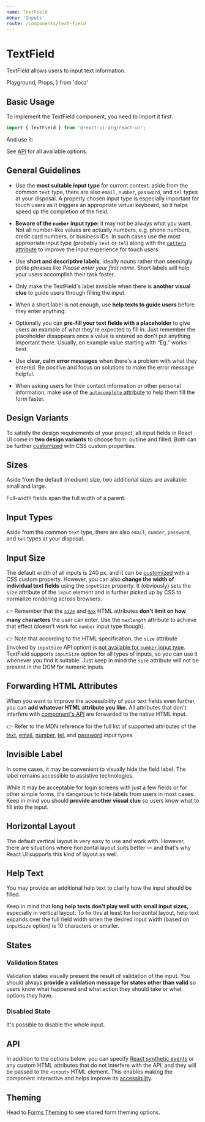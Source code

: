 ```yaml
---
name: TextField
menu: 'Inputs'
route: /components/text-field
---
```


# TextField

TextField allows users to input text information.

  Playground,
  Props,
} from 'docz'

## Basic Usage

To implement the TextField component, you need to import it first:

```js
import { TextField } from '@react-ui-org/react-ui';
```

And use it:

<Playground>
  <TextField label="First name" />
</Playground>

See [API](#api) for all available options.

## General Guidelines

- Use the **most suitable input type** for current context: aside from the
  common `text` type, there are also `email`, `number`, `password`, and `tel`
  types at your disposal. A properly chosen input type is especially important
  for touch users as it triggers an appropriate virtual keyboard, so it helps
  speed up the completion of the field.

- **Beware of the `number` input type:** it may not be always what you want.
  Not all number-like values are actually numbers, e.g. phone numbers, credit
  card numbers, or business IDs. In such cases use the most appropriate input
  type (probably `text` or `tel`) along with the [`pattern` attribute][pattern]
  to improve the input experience for touch users.

- Use **short and descriptive labels**, ideally nouns rather than seemingly
  polite phrases like _Please enter your first name_. Short labels will help
  your users accomplish their task faster.

- Only make the TextField's label invisible when there is **another visual
  clue** to guide users through filling the input.

- When a short label is not enough, use **help texts to guide users** before
  they enter anything.

- Optionally you can **pre-fill your text fields with a placeholder** to give
  users an example of what they're expected to fill in. Just remember the
  placeholder disappears once a value is entered so don't put anything important
  there. Usually, en example value starting with “Eg.” works best.

- Use **clear, calm error messages** when there's a problem with what they
  entered. Be positive and focus on solutions to make the error message helpful.

- When asking users for their contact information or other personal information,
  make use of the [`autocomplete` attribute][autocomplete] to help them fill the
  form faster.

## Design Variants

To satisfy the design requirements of your project, all input fields in React UI
come in **two design variants** to choose from: outline and filled. Both can be
further [customized](#theming) with CSS custom properties.

<Playground>
  <TextField
    label="First name"
  />
  <TextField
    label="First name"
    variant="filled"
  />
</Playground>

## Sizes

Aside from the default (medium) size, two additional sizes are available: small
and large.

<Playground>
  <TextField
    label="First name"
    size="small"
  />
  <TextField
    label="First name"
  />
  <TextField
    label="First name"
    size="large"
  />
  <TextField
    label="First name"
    size="small"
    variant="filled"
  />
  <TextField
    label="First name"
    variant="filled"
  />
  <TextField
    label="First name"
    size="large"
    variant="filled"
  />
</Playground>

Full-width fields span the full width of a parent:

<Playground>
  <TextField
    label="First name"
    fullWidth
  />
  <TextField
    label="First name"
    variant="filled"
    fullWidth
  />
</Playground>

## Input Types

Aside from the common `text` type, there are also `email`, `number`, `password`,
and `tel` types at your disposal.

<Playground>
  <TextField
    label="Email"
    type="email"
  />
  <TextField
    label="Email"
    variant="filled"
    type="email"
  />
  <TextField
    label="Age"
    type="number"
  />
  <TextField
    label="Age"
    variant="filled"
    type="number"
  />
  <TextField
    label="Password"
    type="password"
  />
  <TextField
    label="Password"
    variant="filled"
    type="password"
  />
  <TextField
    label="Phone"
    type="tel"
  />
  <TextField
    label="Phone"
    variant="filled"
    type="tel"
  />
</Playground>

## Input Size

The default width of all inputs is 240 px, and it can be [customized](#theming)
with a CSS custom property. However, you can also **change the width of
individual text fields** using the `inputSize` property. It (obviously) sets the
`size` attribute of the `input` element and is further picked up by CSS to
normalize rendering across browsers.

👉 Remember that the [`size`][size] and [`max`][max] HTML attributes **don't
limit on how many characters** the user can enter. Use the `maxlength`
attribute to achieve that effect (doesn't work for `number` input type though).

👉 Note that according to the HTML specification, the `size` attribute (invoked
by `inputSize` API option) is
[not available for `number` input type][input-number-size]. TextField supports
`inputSize` option for all types of inputs, so you can use it whenever you find
it suitable. Just keep in mind the `size` attribute will not be present in the
DOM for numeric inputs.

<Playground>
  <TextField
    inputSize={3}
    label="Title"
  />
  <TextField
    inputSize={3}
    label="Title"
    variant="filled"
  />
  <TextField
    inputSize={3}
    label="Age"
    type="number"
  />
  <TextField
    inputSize={3}
    label="Age"
    type="number"
    variant="filled"
  />
</Playground>

## Forwarding HTML Attributes

When you want to improve the accessibility of your text fields even further, you
can **add whatever HTML attribute you like.** All attributes that don't
interfere with [component's API](#api) are forwarded to the native HTML input.

<Playground>
  <TextField
    label="Address"
    autoComplete="street-address"
    minLength={3}
    maxLength={80}
  />
  <TextField
    label="Address"
    variant="filled"
    autoComplete="street-address"
    minLength={3}
    maxLength={80}
  />
  <TextField
    inputSize={3}
    min={13}
    max={120}
    label="Age"
    type="number"
  />
  <TextField
    inputSize={3}
    min={13}
    max={120}
    label="Age"
    type="number"
    variant="filled"
  />
</Playground>

👉 Refer to the MDN reference for the full list of supported attributes of the
[text][input-text], [email][input-email], [number][input-number],
[tel][input-tel], and [password][input-password] input types.

## Invisible Label

In some cases, it may be convenient to visually hide the field label. The label
remains accessible to assistive technologies.

While it may be acceptable for login screens with just a few fields or for other
simple forms, it's dangerous to hide labels from users in most cases. Keep in
mind you should **provide another visual clue** so users know what to fill into
the input.

<Playground>
  <TextField
    label="User name"
    isLabelVisible={false}
    placeholder="Eg. john@example.com"
  />
  <TextField
    label="User name"
    isLabelVisible={false}
    variant="filled"
    placeholder="Eg. john@example.com"
  />
</Playground>

## Horizontal Layout

The default vertical layout is very easy to use and work with. However, there
are situations where horizontal layout suits better — and that's why React UI
supports this kind of layout as well.

<Playground>
  <TextField
    inputSize={3}
    label="Title"
    layout="horizontal"
  />
  <TextField
    inputSize={3}
    label="Title"
    layout="horizontal"
    variant="filled"
  />
  <TextField
    label="First name"
    layout="horizontal"
  />
  <TextField
    label="First name"
    layout="horizontal"
    variant="filled"
  />
  <TextField
    label="First name"
    layout="horizontal"
    fullWidth
  />
  <TextField
    label="First name"
    layout="horizontal"
    variant="filled"
    fullWidth
  />
  <TextField
    isLabelVisible={false}
    label="First name"
    layout="horizontal"
    placeholder="First name"
    fullWidth
  />
  <TextField
    isLabelVisible={false}
    label="First name"
    layout="horizontal"
    placeholder="First name"
    variant="filled"
    fullWidth
  />
</Playground>

## Help Text

You may provide an additional help text to clarify how the input should be
filled.

<Playground>
  <TextField
    label="First name"
    helpText="Choose one or more kinds of fruit to feel happy."
  />
  <TextField
    label="First name"
    variant="filled"
    helpText="Choose one or more kinds of fruit to feel happy."
  />
  <TextField
    label="First name"
    layout="horizontal"
    helpText="Choose one or more kinds of fruit to feel happy."
  />
  <TextField
    label="First name"
    layout="horizontal"
    helpText="Choose one or more kinds of fruit to feel happy."
    variant="filled"
  />
  <TextField
    label="First name"
    layout="horizontal"
    helpText="Choose one or more kinds of fruit to feel happy."
    fullWidth
  />
  <TextField
    label="First name"
    layout="horizontal"
    variant="filled"
    helpText="Choose one or more kinds of fruit to feel happy."
    fullWidth
  />
</Playground>

Keep in mind that **long help texts don't play well with small input sizes,**
especially in vertical layout. To fix this at least for horizontal layout, help
text expands over the full field width when the desired input width (based on
`inputSize` option) is 10 characters or smaller.

<Playground>
  <TextField
    inputSize={3}
    label="Title"
    layout="horizontal"
    helpText="What academic degree do you hold?"
  />
  <TextField
    inputSize={3}
    label="Title"
    layout="horizontal"
    variant="filled"
    helpText="What academic degree do you hold?"
  />
  <TextField
    label="Age"
    layout="horizontal"
    min={13}
    max={120}
    inputSize={3}
    type="number"
    helpText="How old do you see yourself?"
  />
  <TextField
    label="Age"
    layout="horizontal"
    min={13}
    max={120}
    inputSize={3}
    variant="filled"
    type="number"
    helpText="How old do you see yourself?"
  />
</Playground>

## States

### Validation States

Validation states visually present the result of validation of the input. You
should always **provide a validation message for states other than valid** so
users know what happened and what action they should take or what options they
have.

<Playground>
  <TextField
    label="User name"
    validationState="valid"
    validationText="Looks good!"
    value="johnny1986"
    required
  />
  <TextField
    label="User name"
    validationState="warning"
    validationText="Account with this name already exists, pick a different one."
    value="joe"
    required
  />
  <TextField
    label="User name"
    validationState="invalid"
    validationText="Please enter a user name of your choice."
    required
  />
  <TextField
    label="User name"
    validationState="valid"
    validationText="Looks good!"
    variant="filled"
    value="johnny1986"
    required
  />
  <TextField
    label="User name"
    validationState="warning"
    validationText="Account with this name already exists, pick a different one."
    variant="filled"
    value="joe"
    required
  />
  <TextField
    label="User name"
    validationState="invalid"
    validationText="Please enter a user name of your choice."
    variant="filled"
    required
  />
</Playground>

### Disabled State

It's possible to disable the whole input.

<Playground>
  <TextField
    label="First name"
    value="John"
    disabled
  />
  <TextField
    label="First name"
    variant="filled"
    value="John"
    disabled
  />
</Playground>

## API

In addition to the options below, you can specify [React synthetic events] or
any custom HTML attributes that do not interfere with the API, and they will be
passed to the `<input>` HTML element. This enables making the component
interactive and helps improve its [accessibility](#forwarding-html-attributes).

<Props table of={TextField} />

## Theming

Head to [Forms Theming][theming-forms] to see shared form theming options.

[pattern]: https://developer.mozilla.org/en-US/docs/Web/HTML/Attributes/pattern
[autocomplete]: https://developer.mozilla.org/en-US/docs/Web/HTML/Attributes/autocomplete
[size]: https://developer.mozilla.org/en-US/docs/Web/HTML/Element/input/text#size
[max]: https://developer.mozilla.org/en-US/docs/Web/HTML/Element/input/number#max
[input-number-size]: https://developer.mozilla.org/en-US/docs/Web/HTML/Element/input/number#Controlling_input_size
[input-text]: https://developer.mozilla.org/en-US/docs/Web/HTML/Element/input/text
[input-email]: https://developer.mozilla.org/en-US/docs/Web/HTML/Element/input/email
[input-number]: https://developer.mozilla.org/en-US/docs/Web/HTML/Element/input/number
[input-tel]: https://developer.mozilla.org/en-US/docs/Web/HTML/Element/input/tel
[input-password]: https://developer.mozilla.org/en-US/docs/Web/HTML/Element/input/password
[theming-forms]: /customize/theming/forms
[React synthetic events]: https://reactjs.org/docs/events.html

